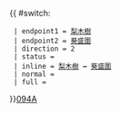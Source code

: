 {{ #switch: {{{format|}}}
  | endpoint1 = [[梨木樹]]
  | endpoint2 = [[葵盛圍]]
  | direction = 2
  | status = 
  | inline = [[梨木樹]] ↔ [[葵盛圍]]
  | normal =
  | full =
}}<noinclude>[[category:新界專線小巴路線模板|094A]]</noinclude>